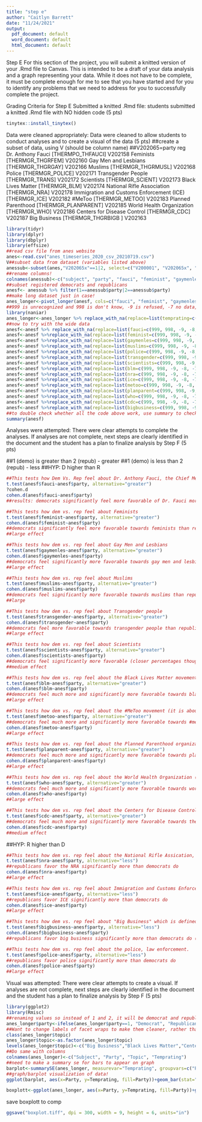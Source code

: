 ```yaml
---
title: "step e"
author: "Caitlyn Barrett"
date: "11/24/2021"
output:
  pdf_document: default
  word_document: default
  html_document: default
---
```

Step E
For this section of the project, you will submit a knitted version of your .Rmd file to Canvas. This is intended to be a draft of your data analysis and a graph representing your data. While it does not have to be complete, it must be complete enough for me to see that you have started and for you to identify any problems that we need to address for you to successfully complete the project. 

Grading Criteria for Step E
Submitted a knitted .Rmd file: students submitted a knitted .Rmd file with NO hidden code (5 pts) 
```r
tinytex::install_tinytex()
```

Data were cleaned appropriately: Data were cleaned to allow students to conduct analyses and to create a visual of the data (5 pts) 
##create a subset of data, using V (should be column name)
##V202065=party reg
Dr. Anthony Fauci [THERMPO_THFAUCI] V202158
Feminists [THERMGR_THGRFEM] V202160
Gay Men and Lesbians [THERMGR_THGRGAY] V202166
Muslims [THERMGR_THGRMUSL] V202168
Police [THERMGR_POLICE] V202171
Transgender People [THERMGR_TRANS] V202172
Scientists [THERMGR_SCIENT] V202173
Black Lives Matter [THERMGR_BLM] V202174
National Rifle Association [THERMGR_NRA] V202178
Immigration and Customs Enforcement (ICE) [THERMGR_ICE] V202182
#MeToo [THERMGR_METOO] V202183
Planned Parenthood [THERMGR_PLANPARENT] V202185
World Health Organization [THERMGR_WHO] V202186
Centers for Disease Control [THERMGR_CDC] V202187
Big Business [THERMGR_THGRBIGB ] V202163
```r
library(tidyr)
library(dplyr)
library(dbplyr)
library(effsize)
##read csv file from anes website
anes<-read.csv("anes_timeseries_2020_csv_20210719.csv")
V##subset data from dataset (variables listed above)
anessub<-subset(anes,"V202065x"==1|2, select=c("V200001", "V202065x", "V202158", "V202160", "V202166", "V202168", "V202171", "V202172", "V202173", "V202174", "V202178", "V202182", "V202183", "V202185", "V202186", "V202187", "V202163"))
##rename columns!
colnames(anessub)<-c("subject", "party", "fauci", "feminist", "gaymenles", "muslims", "police", "transgender", "scientists", "blm", "nra", "ice", "metoo", "planparent", "who", "cdc", "bigbusiness")
##subset registered democrats and republicans
anesf<- anessub %>% filter(1==anessub$party|2==anessub$party)
##make long dataset just in case!
anes_longer<-pivot_longer(anesf, cols=c("fauci", "feminist", "gaymenles", "muslims", "police", "transgender", "scientists", "blm", "nra", "ice", "metoo", "planparent", "who", "cdc", "bigbusiness"), names_to="topic", values_to="temprating")
##999 is unrecognized and 998 is don't know, -9 is refused, -7 no data, -6 no interview, -5 interview breakoff, -4 techincal error. should make those NA. with a bit of google, I have determined the best route to do this is using function replace_with_na due to the variety of other responses 
library(naniar)
anes_longer<-anes_longer %>% replace_with_na(replace=list(temprating=c(999, 998, -9, -8, -7, -6, -5, -4)))
##now to try with the wide data
anesf<-anesf %>% replace_with_na(replace=list(fauci=c(999, 998, -9, -8, -7, -6, -5, -4)))
anesf<-anesf %>%replace_with_na(replace=list(feminist=c(999, 998, -9, -8, -7, -6, -5, -4)))
anesf<-anesf %>%replace_with_na(replace=list(gaymenles=c(999, 998, -9, -8, -7, -6, -5, -4)))
anesf<-anesf %>%replace_with_na(replace=list(muslims=c(999, 998, -9, -8, -7, -6, -5, -4)))
anesf<-anesf %>%replace_with_na(replace=list(police=c(999, 998, -9, -8, -7, -6, -5, -4)))
anesf<-anesf %>%replace_with_na(replace=list(transgender=c(999, 998, -9, -8, -7, -6, -5, -4)))
anesf<-anesf %>%replace_with_na(replace=list(scientists=c(999, 998, -9, -8, -7, -6, -5, -4)))
anesf<-anesf %>%replace_with_na(replace=list(blm=c(999, 998, -9, -8, -7, -6, -5, -4)))
anesf<-anesf %>%replace_with_na(replace=list(nra=c(999, 998, -9, -8, -7, -6, -5, -4)))
anesf<-anesf %>%replace_with_na(replace=list(ice=c(999, 998, -9, -8, -7, -6, -5, -4)))
anesf<-anesf %>%replace_with_na(replace=list(metoo=c(999, 998, -9, -8, -7, -6, -5, -4)))
anesf<-anesf %>%replace_with_na(replace=list(planparent=c(999, 998, -9, -8, -7, -6, -5, -4)))
anesf<-anesf %>%replace_with_na(replace=list(who=c(999, 998, -9, -8, -7, -6, -5, -4)))
anesf<-anesf %>%replace_with_na(replace=list(cdc=c(999, 998, -9, -8, -7, -6, -5, -4)))
anesf<-anesf %>%replace_with_na(replace=list(bigbusiness=c(999, 998, -9, -8, -7, -6, -5, -4)))
##to double check whether all the code above work, use summary to check min and max!
summary(anesf)
```


Analyses were attempted: There were clear attempts to complete the analyses. If analyses are not complete, next steps are clearly identified in the document and the student has a plan to finalize analysis by Step F (5 pts) 

##1 (demo) is greater than 2 (repub) - greater
##1 (demo) is less than 2 (repub) - less
##HYP: D higher than R

```r
##This tests how Dem Vs. Rep feel about Dr. Anthony Fauci, the Chief Medical Advisor to the President.
t.test(anesf$fauci~anesf$party, alternative="greater")
?cohen.d
cohen.d(anesf$fauci~anesf$party)
##results: democrats significantly feel more favorable of Dr. Fauci more than republicans
```

```r
##This tests how dem vs. rep feel about Feminists
t.test(anesf$feminist~anesf$party, alternative="greater")
cohen.d(anesf$feminist~anesf$party)
##democrats significantly feel more favorable towards feminists than republicans
##large effect
```

```r
##This tests how dem vs. rep feel about Gay Men and Lesbians
t.test(anesf$gaymenles~anesf$party, alternative="greater")
cohen.d(anesf$gaymenles~anesf$party)
##democrats feel significantly more favorable towards gay men and lesbians than republicans
##large effect
```

```r
##This tests how dem vs. rep feel about Muslims
t.test(anesf$muslims~anesf$party, alternative="greater")
cohen.d(anesf$muslims~anesf$party)
##democrats feel significantly more favorable towards muslims than republicans feel 
##large
```

```r
##This tests how dem vs. rep feel about Transgender people
t.test(anesf$transgender~anesf$party, alternative="greater")
cohen.d(anesf$transgender~anesf$party)
##democrats feel more favorable towards transgender people than republicans do
##large effect
```

```r
##This tests how dem vs. rep feel about Scientists
t.test(anesf$scientists~anesf$party, alternative="greater")
cohen.d(anesf$scientists~anesf$party)
##democrats feel significantly more favorable (closer percentages though) towards scientists than republicans do. 
##medium effect
```

```r
##This tests how dem vs. rep feel about the Black Lives Matter movement
t.test(anesf$blm~anesf$party, alternative="greater")
cohen.d(anesf$blm~anesf$party)
##democrats feel much more and significantly more favorable towards black lives matter than republicans do
##large effect
```

```r
##This tests how dem vs. rep feel about the #MeToo movement (it is about the rape culture and frequency of sexual assault)
t.test(anesf$metoo~anesf$party, alternative="greater")
##democrats feel much more and significantly more favorable towards #metoo than republicans do
cohen.d(anesf$metoo~anesf$party)
##large effect
```

```r
##This tests how dem vs. rep feel about the Planned Parenthood organization (company that provides reproductive medical care)
t.test(anesf$planparent~anesf$party, alternative="greater")
##democrats feel much more and significantly more favorable towards planned parenthood than republicans do
cohen.d(anesf$planparent~anesf$party)
##large effect
```

```r
##This tests how dem vs. rep feel about the World Health Organization (an international organization with the focus of improving health across the globe)
t.test(anesf$who~anesf$party, alternative="greater")
##democrats feel much more and significantly more favorable towards world health organization than republicans do
cohen.d(anesf$who~anesf$party)
##large effect
```

```r
##This tests how dem vs. rep feel about the Centers for Disease Control, the primary disease prevention organization within th eUnited States. 
t.test(anesf$cdc~anesf$party, alternative="greater")
##democrats feel much more and significantly more favorable towards the centers for disease control than republicans do
cohen.d(anesf$cdc~anesf$party)
##medium effect
```
##HYP: R higher than D
```r
##This tests how dem vs. rep feel about the National Rifle Assication, an organization aimed to protect the second amendment/gun rights.
t.test(anesf$nra~anesf$party, alternative="less")
##republicans favor the NRA significantly more than democrats do
cohen.d(anesf$nra~anesf$party)
##large effect
```

```r
##This tests how dem vs. rep feel about Immigration and Customs Enforcement, the primary organization within the United States responsible for immigration enforcement
t.test(anesf$ice~anesf$party, alternative="less")
##republicans favor ICE significantly more than democrats do
cohen.d(anesf$ice~anesf$party)
##large effect
```

```r
##This tests how dem vs. rep feel about "Big Business" which is defined as an economic group consisting of large profit-making corporations especially with regard to their influence on social or political policy
t.test(anesf$bigbusiness~anesf$party, alternative="less")
cohen.d(anesf$bigbusiness~anesf$party)
##republicans favor big business significantly more than democrats do (closer percentage)
```

```r
##This tests how dem vs. rep feel about the police, law enforcement.
t.test(anesf$police~anesf$party, alternative="less")
##republicans favor police significantly more than democrats do
cohen.d(anesf$police~anesf$party)
##large effect
```

Visual was attempted: There were clear attempts to create a visual. If analyses are not complete, next steps are clearly identified in the document and the student has a plan to finalize analysis by Step F (5 pts) 
```r
library(ggplot2)
library(Rmisc)
##renaming values so instead of 1 and 2, it will be democrat and republican, respectively.
anes_longer$party<-ifelse(anes_longer$party==1, "Democrat", "Republican")
##Want to change labels of facet wraps to make them cleaner, rather than the names used in the analysis 
class(anes_longer$topic)
anes_longer$topic<-as.factor(anes_longer$topic)
levels(anes_longer$topic)<-c("Big Business","Black Lives Matter","Centers for Disease Control", "Dr. Anthony Fauci", "Feminists", "Gay Men and Lesbians", "Immigration and Customs Enforcement", "#MeToo", "Muslims", "National Rifle Association", "Planned Parenthood", "Police", "Scientists", "Transgender", "World Health Organization")
##Do same with columns
colnames(anes_longer)<-c("Subject", "Party", "Topic", "Temprating")
##need to make a summary se for bars to appear on graph
barplot<-summarySE(anes_longer, measurevar="Temprating", groupvars=c("Party","Topic"), na.rm=TRUE)
##graph/barplot visualization of data!
ggplot(barplot, aes(x=Party, y=Temprating, fill=Party))+geom_bar(stat="identity")+geom_errorbar(aes(ymin = Temprating-se, ymax = Temprating+se))+scale_fill_manual(values=c("lightblue", "lightcoral"))+xlab(label="")+ylab(label="Thermometer Rating")+facet_wrap(~Topic)+theme_light()

boxplott<-ggplot(anes_longer, aes(x=Party, y=Temprating, fill=Party))+geom_boxplot()+scale_fill_manual(values=c("lightblue", "lightcoral"))+xlab(label="")+ylab(label="Thermometer Rating")+facet_wrap(~Topic, nrow=5)+theme_classic()
```
save boxplott to comp
```r
ggsave("boxplot.tiff", dpi = 300, width = 9, height = 6, units="in")
```

